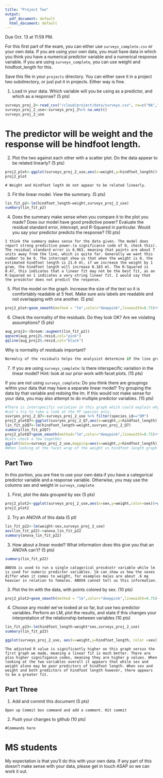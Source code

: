 ```yaml
---
title: "Project Two"
output:
  pdf_document: default
  html_document: default
---
```


Due Oct. 13 at 11:59 PM. 

For this first part of the exam, you can either use `surveys_complete.csv` or your own data. If you are using your own data, you must have data in which you think you have a numerical predictor variable and a numerical response variable. If you are using `surveys_complete`, you can use weight and hindfoot_length for this.

Save this file in your `projects` directory. You can either save it in a project two subdirectory, or just put it in projects. Either way is fine.


1) Load in your data. Which variable will you be using as a predictor, and which as a response? (5 pts)

```r
surveys_proj_2<-read_csv("/cloud/project/data/surveys.csv", na=c("NA","") )
surveys_proj_2_use<-surveys_proj_2%>% na.omit()
surveys_proj_2_use
```
# The predictor will be weight and the response will be hindfoot length.

2) Plot the two against each other with a scatter plot. Do the data appear to be related linearly? (5 pts)

```r
proj2_plot<-ggplot(surveys_proj_2_use,aes(x=weight,y=hindfoot_length))+geom_point()+labs(title = "Weight vs Hindfootlength",x = "Hindfoot Length",y = "Weight")
proj2_plot
```

```
# Weight and Hindfoot legth do not appear to be related linearly. 
```


3) Fit the linear model. View the summary. (5 pts)


```r
lin_fit_p2<-lm(hindfoot_length~weight,surveys_proj_2_use)
summary(lin_fit_p2)
```

4) Does the summary make sense when you compare it to the plot you made? Does our model have good predictive power? Evaluate the residual standard error, intercept, and R-Squared in particular. Would you say your predictor predicts the response?  (10 pts)


```
I think the summary makes sense for the data given. The model does report strong predictive power.(a significance code of 0, check this). The residual standard error is 6.963, meaning that points are about 7 units away from the line, which is quite far. Generally we want this number to be 0. The intercept show us that when the weight is 0, the estimated hindfoot length is 21.6 ml, if we increase the weight by 1 gram, the hindfoot length will increase 0.183 ml. The R-Squared is 0.47, this indicates that a linear fit may not be the best fit, as an R-Squared on 1 indicates a very string linear fit. I would say that the preidctor does not predict the response. 
```


5) Plot the model on the graph. Increase the size of the text so it is comfortably readable at 5 feet. Make sure axis labels are readable and not overlapping with one another. (5 pts)

```r
proj2_plot+geom_smooth(method = "lm",color="deeppink",linewidth=0.75)+theme_bw()+labs(title = "Weight vs Hindfootlength",x = "Hindfoot Length",y = "Weight")
```


6) Check the normality of the residuals. Do they look OK? Are we violating assumptions? (5 pts)

```r
aug_proj2<-(broom::augment(lin_fit_p2))
qqnorm(aug_proj2$.resid,col="pink")
qqline(aug_proj2$.resid,col="black")
```

Why is normality of residuals important? 

```r
Normalcy of the residuals helps the analysist determine if the line graph is the best fit for the data. If there are influx of point of very high or very low frequency then there may be a trend present in the data that is not linear. In this graph the point deviate quite a bit from the line, assumptions may have violated
```

7) If you are using `surveys_complete`: Is there interspecific variation in the linear model? Hint: look at our prior work with facet plots. (15 pts) 

If you are *not* using  `surveys_complete`: Do you think there are groupings within your data that may have a separate linear model? Try grouping the data by that variable and redoing the lm. If this would not make sense for your data, you may also attempt to do multiple predictor variables. (15 pts)

```r
#There is interspecific variation in this graph which could explain why the graph does not fit a linear model very well. If we were to make seperate graph of each species we may find that relationship is more linear. 
#Let's try to take a look at the PF species only.
suvryes_proj_2_Q7<-surveys_proj_2_use %>% filter(species_id=="DM")
proj2_plotQ7<-ggplot(suvryes_proj_2_Q7,aes(x=weight,y=hindfoot_length))+geom_point()
lin_fit_p2Q7<-lm(hindfoot_length~weight,suvryes_proj_2_Q7)
summary(lin_fit_p2Q7)
proj2_plotQ7+geom_smooth(method="lm",color="deeppink",linewidth=0.75)+theme_bw()+labs(title = "Weight vs Hindfootlength of DM species ID",x = "Hindfoot Length",y = "Weight")
#Lets check a few together 
ggplot(data=surveys_proj_2_use,mapping=aes(x=weight,y=hindfoot_length))+geom_point()+facet_wrap(~species_id,ncol=5)+geom_smooth(method="lm",color="deeppink",linewidth=0.75)+theme_bw()+labs(title = "Weight vs Hindfootlength of Different Species",x = "Hindfoot Length",y = "Weight")
#When looking at the facet wrap of the weight vs hindfoot length graph for each species, we do see the linear models fits much better. Looking at the example above the R-squared value is still very low but better than the the R-Squared value than the graph where all species were counted as one set of data.
```
## Part Two

In this portion, you are free to use your own data if you have a categorical predictor variable and a response variable. Otherwise, you may use the columns sex and weight in `surveys_complete`

1) First, plot the data grouped by sex (5 pts)

```r
proj2_plot2<-ggplot(surveys_proj_2_use,aes(x=sex,y=weight,color=sex))+geom_jitter()
proj2_plot2
```

2) Try an ANOVA of this data (5 pt)

```r
lin_fit_p22<-lm(weight~sex,surveys_proj_2_use)
aov(lin_fit_p22)->anova_lin_fit_p22
summary(anova_lin_fit_p22)
```

3) How about a linear model? What information does this give you that an ANOVA can't? (5 pts)


```r
summary(lin_fit_p22)
```

```
ANOVA is used to run a single catagorical preidcotr variable while lm is used for numeric predictor variables. lm can show us how the sexes differ when it comes to weight, for examples males are about .6 mg heavier in relation to females. ANOVA cannot tell us this information.
```

3) Plot the lm with the data, with points colored by sex. (10 pts)


```r
proj2_plot2+geom_smooth(method = "lm",color="deeppink",linewidth=0.75)+theme_bw()+labs(title = "Sex of Specimen and Relation to Weight",x = "Sex",y = "Weight")+facet_wrap(~species_id,ncol=5)
```

4) Choose any model we've looked at so far, but use two predictor variables. Perform an LM, plot the results, and state if this changes your interpretation of the relationship between variables (10 pts)

```r
lin_fit_p23<-lm(hindfoot_length~weight*sex,surveys_proj_2_use)
summary(lin_fit_p23)
```

```r
ggplot(surveys_proj_2_use, aes(x=weight,y=hindfoot_length, color =sex))+geom_point()+geom_smooth(method = "lm")+labs(title = "Effects of Weight and Sex on Hindfoot Length",x = "Hindfoot Length",y = "Weight")
```

```
The adjusted R value is significantly higher on this graph versus the first graph we made, meaning a linear fit is much better. There are also higher signifigance codes, meaning they are higher p values. When looking at the two variables overall it appears that while sex and weight alone may be poor predictors of hindfoot length. When sex and weight and both predictors of hindfoot length however, there appears to be a greater fit.
```

## Part Three


1) Add and commit this document (5 pts)

```
Open up Commit box command and add a comment. Hit commit
```

2) Push your changes to github (10 pts)

```
#Commands here
```



# MS students

My expectation is that you'll do this with your own data. If any part of this doesn't make sense with your data, please get in touch ASAP so we can work it out.
